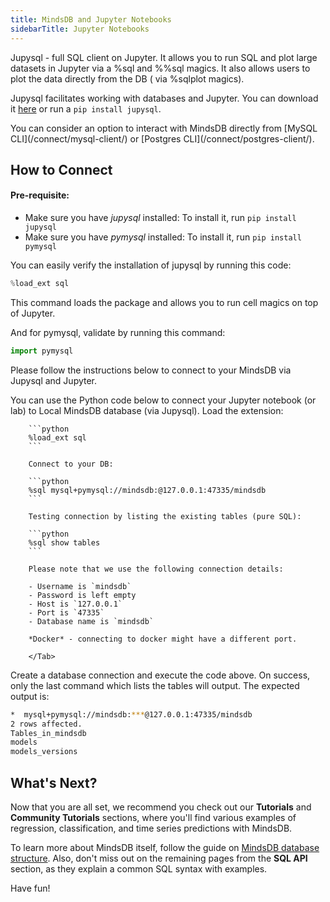 ```yaml
---
title: MindsDB and Jupyter Notebooks
sidebarTitle: Jupyter Notebooks
---
```


Jupysql - full SQL client on Jupyter. It allows you to run SQL and plot large
datasets in Jupyter via a %sql and %%sql magics. It also allows users to plot
the data directly from the DB ( via %sqlplot magics).

Jupysql facilitates working with databases and Jupyter. You can download it
[here](https://github.com/ploomber/jupysql) or run a `pip install jupysql`.

<Tip>
You can consider an option to interact with MindsDB directly from [MySQL CLI](/connect/mysql-client/) or [Postgres CLI](/connect/postgres-client/).
</Tip>

## How to Connect

#### Pre-requisite:
- Make sure you have *jupysql* installed: To install it, run `pip install jupysql`
- Make sure you have *pymysql* installed: To install it, run `pip install pymysql`

<Note>
  You can easily verify the installation of jupysql by running this code:

  ```python
  %load_ext sql
  ```

  This command loads the package and allows you to run cell magics on top of Jupyter.

  And for pymysql, validate by running this command:

  ```python
  import pymysql
  ```
</Note>

Please follow the instructions below to connect to your MindsDB via Jupysql and Jupyter.

<Tabs>
        <Tab title="Local MindsDB">
        You can use the Python code below to connect your Jupyter notebook (or lab) to Local MindsDB database (via Jupysql).
        Load the extension:

        ```python
        %load_ext sql
        ```

        Connect to your DB:

        ```python
        %sql mysql+pymysql://mindsdb:@127.0.0.1:47335/mindsdb
        ```

        Testing connection by listing the existing tables (pure SQL):

        ```python
        %sql show tables
        ```

        Please note that we use the following connection details:

        - Username is `mindsdb`
        - Password is left empty
        - Host is `127.0.0.1`
        - Port is `47335`
        - Database name is `mindsdb`

        *Docker* - connecting to docker might have a different port.

        </Tab>
</Tabs>

Create a database connection and execute the code above. On success, only the last command which lists the tables will output. The expected output is:

```bash
*  mysql+pymysql://mindsdb:***@127.0.0.1:47335/mindsdb
2 rows affected.
Tables_in_mindsdb
models
models_versions
```

## What's Next?

Now that you are all set, we recommend you check out our **Tutorials** and
**Community Tutorials** sections, where you'll find various examples of
regression, classification, and time series predictions with MindsDB.

To learn more about MindsDB itself, follow the guide on
[MindsDB database structure](/sql/table-structure/). Also, don't miss out on the
remaining pages from the **SQL API** section, as they explain a common SQL
syntax with examples.

Have fun!
